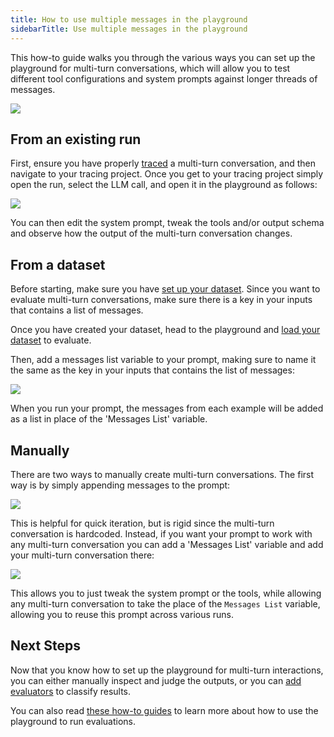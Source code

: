 ```yaml
---
title: How to use multiple messages in the playground
sidebarTitle: Use multiple messages in the playground
---
```


This how-to guide walks you through the various ways you can set up the playground for multi-turn conversations, which will allow you to test different tool configurations and system prompts against longer threads of messages.

![](images/multiturn-diagram.png)

## From an existing run

First, ensure you have properly [traced](/observability) a multi-turn conversation, and then navigate to your tracing project. Once you get to your tracing project simply open the run, select the LLM call, and open it in the playground as follows:

![](images/multiturn-from-run.gif)

You can then edit the system prompt, tweak the tools and/or output schema and observe how the output of the multi-turn conversation changes.

## From a dataset

Before starting, make sure you have [set up your dataset](/langsmith/manage-datasets-in-application). Since you want to evaluate multi-turn conversations, make sure there is a key in your inputs that contains a list of messages.

Once you have created your dataset, head to the playground and [load your dataset](/langsmith/manage-datasets-in-application#from-the-prompt-playground) to evaluate.

Then, add a messages list variable to your prompt, making sure to name it the same as the key in your inputs that contains the list of messages:

![](images/multiturn-from-dataset.gif)

When you run your prompt, the messages from each example will be added as a list in place of the 'Messages List' variable.

## Manually

There are two ways to manually create multi-turn conversations. The first way is by simply appending messages to the prompt:

![](images/multiturn-manual.gif)

This is helpful for quick iteration, but is rigid since the multi-turn conversation is hardcoded. Instead, if you want your prompt to work with any multi-turn conversation you can add a 'Messages List' variable and add your multi-turn conversation there:

![](images/multiturn-manual-list.gif)

This allows you to just tweak the system prompt or the tools, while allowing any multi-turn conversation to take the place of the `Messages List` variable, allowing you to reuse this prompt across various runs.

## Next Steps

Now that you know how to set up the playground for multi-turn interactions, you can either manually inspect and judge the outputs, or you can [add evaluators](/langsmith/custom-evaluator) to classify results.

You can also read [these how-to guides](/langsmith/create-a-prompt) to learn more about how to use the playground to run evaluations.
